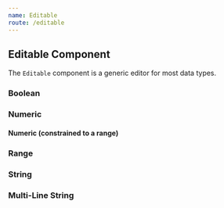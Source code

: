 ```yaml
---
name: Editable
route: /editable
---
```


## Editable Component
The `Editable` component is a generic editor for most data types.

<style>{`
  .editable {
    border: 1px solid #ddd;
    padding: .25em;
  }
`}</style>

### Boolean
<Playground>
  <Editable value={true} />
</Playground>

### Numeric
<Playground>
  <Editable value={4} />
</Playground>

#### Numeric (constrained to a range)
<Playground>
  <Editable value={10} max={20} min={0} step={2} />
</Playground>

### Range
<Playground>
  <Editable value={50} max={100} type="slider" />
</Playground>

### String
<Playground>
  <Editable value="Single Line String" />
</Playground>

### Multi-Line String
<Playground>
  <Editable value="Multi-Line String" type="multiline" />
</Playground>
